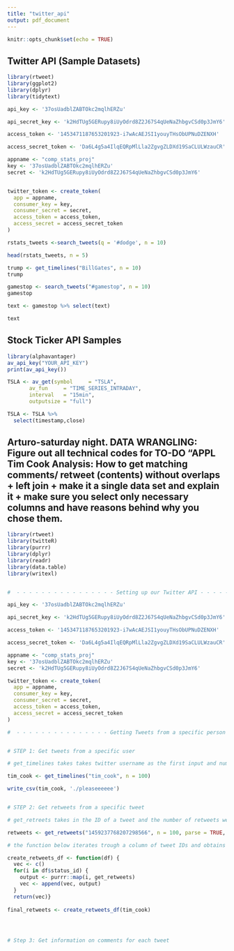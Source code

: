 ```yaml
---
title: "twitter_api"
output: pdf_document
---
```


```r
knitr::opts_chunk$set(echo = TRUE)
```



## Twitter API (Sample Datasets)
```r
library(rtweet)
library(ggplot2)
library(dplyr)
library(tidytext)

api_key <- '37osUadblZABTOkc2mqlhERZu'

api_secret_key <- 'k2HdTUg5GERupy8iUyOdrd8Z2J67S4qUeNaZhbgvCSd0p3JmY6'

access_token <- '1453471187653201923-i7wAcAEJSI1youyTHsObUPNuDZENXH'

access_secret_token <- 'Da6L4g5a4IlqEQRpMlLla2ZgvgZLDXd19SaCLULWzauCR'

appname <- "comp_stats_proj"
key <- '37osUadblZABTOkc2mqlhERZu'
secret <- 'k2HdTUg5GERupy8iUyOdrd8Z2J67S4qUeNaZhbgvCSd0p3JmY6'


twitter_token <- create_token(
  app = appname,
  consumer_key = key,
  consumer_secret = secret,
  access_token = access_token,
  access_secret = access_secret_token
)

rstats_tweets <-search_tweets(q = '#dodge', n = 10)

head(rstats_tweets, n = 5)

trump <- get_timelines("BillGates", n = 10)
trump

gamestop <- search_tweets("#gamestop", n = 10)
gamestop

text <- gamestop %>% select(text)

text
```



## Stock Ticker API Samples
```r
library(alphavantager)
av_api_key("YOUR_API_KEY")
print(av_api_key())

TSLA <- av_get(symbol     = "TSLA",
       av_fun     = "TIME_SERIES_INTRADAY",
       interval   = "15min",
       outputsize = "full")

TSLA <- TSLA %>% 
  select(timestamp,close)
```



## Arturo-saturday night. DATA WRANGLING: Figure out all technical codes for TO-DO “APPL Tim Cook Analysis: How to get matching comments/ retweet (contents) without overlaps + left join + make it a single data set and explain it + make sure you select only necessary columns and have reasons behind why you chose them.

```r
library(rtweet)
library(twitteR)
library(purrr)
library(dplyr)
library(readr)
library(data.table)
library(writexl)


#  - - - - - - - - - - - - - - - - Setting up our Twitter API - - - - - - - - - - - - - - - - - - - - - - - - - - 

api_key <- '37osUadblZABTOkc2mqlhERZu'

api_secret_key <- 'k2HdTUg5GERupy8iUyOdrd8Z2J67S4qUeNaZhbgvCSd0p3JmY6'

access_token <- '1453471187653201923-i7wAcAEJSI1youyTHsObUPNuDZENXH'

access_secret_token <- 'Da6L4g5a4IlqEQRpMlLla2ZgvgZLDXd19SaCLULWzauCR'

appname <- "comp_stats_proj"
key <- '37osUadblZABTOkc2mqlhERZu'
secret <- 'k2HdTUg5GERupy8iUyOdrd8Z2J67S4qUeNaZhbgvCSd0p3JmY6'

twitter_token <- create_token(
  app = appname,
  consumer_key = key,
  consumer_secret = secret,
  access_token = access_token,
  access_secret = access_secret_token
)

#  - - - - - - - - - - - - - - - Getting Tweets from a specific person - - - - - - - - - - - - - - - - - - - - 


# STEP 1: Get tweets from a specific user 

# get_timelines takes takes twitter username as the first input and number of tweets we want as a second input. Our output is a dataframe containing important information such as the user's ID, the date and time of the tweet, and the tweet itself 

tim_cook <- get_timelines("tim_cook", n = 100) 

write_csv(tim_cook, './pleaseeeeee')


# STEP 2: Get retweets from a specific tweet

# get_retreets takes in the ID of a tweet and the number of retweets we want to get (100 is the limit). The output is a dataframe containing information on the retweets. 

retweets <- get_retweets("1459237768207298566", n = 100, parse = TRUE, token = NULL)

# the function below iterates trough a column of tweet IDs and obtains information about all the retweets for each particular tweet ID. The output is a list of nrow number of dataframes. 

create_retweets_df <- function(df) { 
  vec <- c()
  for(i in df$status_id) {
    output <- purrr::map(i, get_retweets)
    vec <- append(vec, output)
  }
  return(vec)}
   
final_retweets <- create_retweets_df(tim_cook)




# Step 3: Get information on comments for each tweet



```
